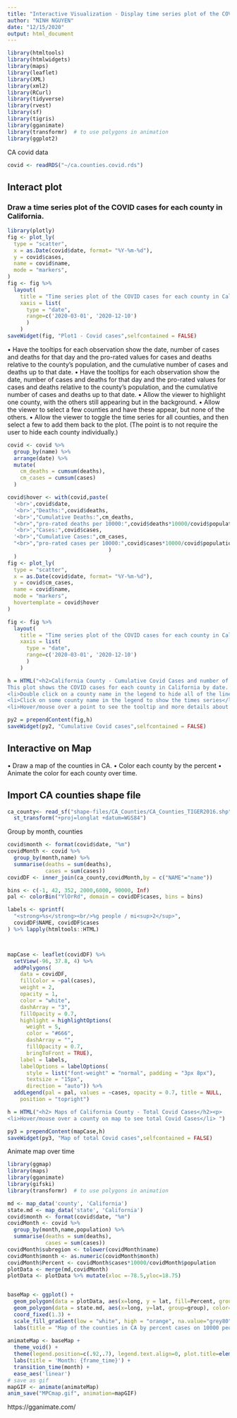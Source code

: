 ```yaml
---
title: "Interactive Visualization - Display time series plot of the COVID cases for each county in California"
author: "NINH NGUYEN"
date: "12/15/2020"
output: html_document
---
```


```r
library(htmltools)
library(htmlwidgets)
library(maps)
library(leaflet)
library(XML)
library(xml2)
library(RCurl)
library(tidyverse)
library(rvest)
library(sf)
library(tigris)
library(gganimate)
library(transformr)  # to use polygons in animation
library(ggplot2)
```
CA covid data
```r
covid <- readRDS("~/ca.counties.covid.rds")
```

## Interact plot
### Draw a time series plot of the COVID cases for each county in California.

```r
library(plotly)
fig <- plot_ly(
  type = "scatter",
  x = as.Date(covid$date, format= "%Y-%m-%d"), 
  y = covid$cases,
  name = covid$name,
  mode = "markers",
)
fig <- fig %>%
  layout(
    title = "Time series plot of the COVID cases for each county in California every day from 2020-03-01 to 2020-12-10",
    xaxis = list(
      type = "date",
      range=c('2020-03-01', '2020-12-10')
      )
    )
saveWidget(fig, "Plot1 - Covid cases",selfcontained = FALSE)

```
• Have the tooltips for each observation show the date, number of cases and deaths for that day and the pro-rated values for cases and deaths relative to the county’s population, and the cumulative number of cases and deaths up to that date.
• Have the tooltips for each observation show the date, number of cases and deaths for that day and the pro-rated values for cases and deaths relative to the county’s population, and the cumulative number of cases and deaths up to that date.
• Allow the viewer to highlight one county, with the others still appearing but in the background.
• Allow the viewer to select a few counties and have these appear, but none of the others.
• Allow the viewer to toggle the time series for all counties, and then select a few to add them back to the plot. (The point is to not require the user to hide each county individually.)

```r
covid <- covid %>%
  group_by(name) %>%
  arrange(date) %>%
  mutate(
    cm_deaths = cumsum(deaths),
    cm_cases = cumsum(cases)
  )
```

```r
covid$hover <- with(covid,paste(
  '<br>',covid$date,
  '<br>',"Deaths:",covid$deaths,
  '<br>',"Cumulative Deaths:",cm_deaths,
  "<br>","pro-rated deaths per 10000:",covid$deaths*10000/covid$population,
  '<br>',"Cases:",covid$cases,
  '<br>',"Cumulative Cases:",cm_cases,
  "<br>","pro-rated cases per 10000:",covid$cases*10000/covid$population
                                )
  )
fig <- plot_ly(
  type = "scatter",
  x = as.Date(covid$date, format= "%Y-%m-%d"), 
  y = covid$cm_cases,
  name = covid$name,
  mode = "markers",
  hovertemplate = covid$hover
)

fig <- fig %>%
  layout(
    title = "Time series plot of the COVID cases for each county in California every day from 2020-03-01 to 2020-12-10",
    xaxis = list(
      type = "date",
      range=c('2020-03-01', '2020-12-10')
      )
    )

h = HTML("<h2>California County - Cumulative Covid Cases and number of deaths </h2><p>
This plot shows the COVID cases for each county in California by date.
<li>Double click on a county name in the legend to hide all of the lines</li>
<li>Click on some county name in the legend to show the times series</li>
<li>Hover/mouse over a point to see the tooltip and more details about that day's data for that county</li> ")

py2 = prependContent(fig,h)
saveWidget(py2, "Cumulative Covid cases",selfcontained = FALSE)
```


## Interactive on Map
• Draw a map of the counties in CA.
• Color each county by the percent
• Animate the color for each county over time.

## Import CA counties shape file
```r
ca_county<- read_sf("shape-files/CA_Counties/CA_Counties_TIGER2016.shp") %>%
  st_transform("+proj=longlat +datum=WGS84")
```
Group by month, counties
```r
covid$month <- format(covid$date, "%m")
covidMonth <- covid %>% 
  group_by(month,name) %>%
  summarise(deaths = sum(deaths),
            cases = sum(cases))
covidDF <- inner_join(ca_county,covidMonth,by = c("NAME"="name"))
```

```r
bins <- c(-1, 42, 352, 2000,6000, 90000, Inf)
pal <- colorBin("YlOrRd", domain = covidDF$cases, bins = bins)

labels <- sprintf(
  "<strong>%s</strong><br/>%g people / mi<sup>2</sup>",
  covidDF$NAME, covidDF$cases
) %>% lapply(htmltools::HTML)



mapCase <- leaflet(covidDF) %>%
  setView(-96, 37.8, 4) %>%
  addPolygons(
    data = covidDF,
    fillColor = ~pal(cases),
    weight = 2,
    opacity = 1,
    color = "white",
    dashArray = "3",
    fillOpacity = 0.7,
    highlight = highlightOptions(
      weight = 5,
      color = "#666",
      dashArray = "",
      fillOpacity = 0.7,
      bringToFront = TRUE),
    label = labels,
    labelOptions = labelOptions(
      style = list("font-weight" = "normal", padding = "3px 8px"),
      textsize = "15px",
      direction = "auto")) %>%
  addLegend(pal = pal, values = ~cases, opacity = 0.7, title = NULL,
    position = "topright") 

h = HTML("<h2> Maps of California County - Total Covid Cases</h2><p>
<li>Hover/mouse over a county on map to see total Covid Cases</li> ")

py3 = prependContent(mapCase,h)
saveWidget(py3, "Map of total Covid cases",selfcontained = FALSE)
```

Animate map over time
```r
library(ggmap)
library(maps)
library(gganimate)
library(gifski)
library(transformr)  # to use polygons in animation

```

```r
md <- map_data('county', 'California')
state.md <- map_data('state', 'California')
covid$month <- format(covid$date, "%m")
covidMonth <- covid %>% 
  group_by(month,name,population) %>%
  summarise(deaths = sum(deaths),
            cases = sum(cases))
covidMonth$subregion <- tolower(covidMonth$name)
covidMonth$month <- as.numeric(covidMonth$month)
covidMonth$Percent <- covidMonth$cases*10000/covidMonth$population
plotData <- merge(md,covidMonth)
plotData <- plotData %>% mutate(xloc =-78.5,yloc=18.75)


baseMap <- ggplot() +
  geom_polygon(data = plotData, aes(x=long, y = lat, fill=Percent, group = group), color="white") + 
  geom_polygon(data = state.md, aes(x=long, y=lat, group=group), color="black", fill=NA) +
  coord_fixed(1.3) +
  scale_fill_gradient(low = "white", high = "orange", na.value="grey80") +
  labs(title = "Map of the counties in CA by percent cases on 10000 people from 2020/03 to 2020/12")
  
animateMap <- baseMap +
  theme_void() +
  theme(legend.position=c(.92,.7), legend.text.align=0, plot.title=element_text(hjust=.1, face="bold"), plot.caption=element_text(hjust=0)) +
  labs(title = 'Month: {frame_time}') + 
  transition_time(month) +
  ease_aes('linear')
# save as gif
mapGIF <- animate(animateMap) 
anim_save("MPCmap.gif", animation=mapGIF)
```
https://gganimate.com/
